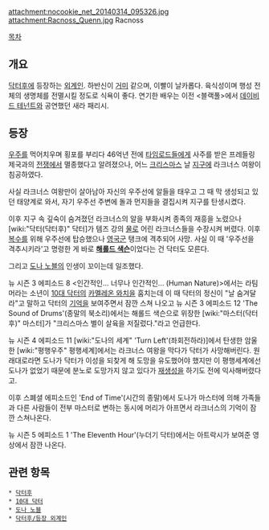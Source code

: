 attachment:nocookie_net_20140314_095326.jpg 
attachment:Racnoss_Quenn.jpg 
Racnoss

[[목차]]
== 개요 ==
[[닥터후]]에 등장하는 [[외계인]]. 하반신이 [[거미]] 같으며, 이빨이 날카롭다. 육식성이며 행성 전체의 생명체를 전멸시킬 정도로 식욕이 좋다. 
연기한 배우는 이전 <블랙풀>에서 [[데이비드 테넌트]]와 공연했던 새라 패리시.

== 등장 ==
[[우주]]를 먹어치우며 횡포를 부리다 46억년 전에 [[타임로드]]들에게 사주를 받은 프레들링 제국과의 [[전쟁]]에서 멸종했다고 알려졌으나, 어느 [[크리스마스]] 날 [[지구]]에 라크너스 여왕이 침공하였다.

사실 라크너스 여왕만이 살아남아 자신의 우주선에 알들을 태우고 그 때 막 생성되고 있던 태양계로 와서, 자기 우주선 주변에 돌과 먼지들을 결집시켜 지구를 탄생시켰다.

이후 지구 속 깊숙이 숨겨졌던 라크너스의 알을 부화시켜 종족의 재흥을 노렸으나 [wiki:"닥터(닥터후)" 닥터]가 템즈 강의 [[물]]로 어린 라크너스들을 수장시켜 버렸다. 이후 [[복수]]를 위해 우주선에 탑승했으나 [[영국]]군 탱크에 격추되어 사망. 사실 이 때 '우주선을 격추시키라'고 명령한 게 바로 '''[[해롤드 색슨]]'''이었다는 건 닥터도 모른다.

그리고 [[도나 노블]]의 인생이 꼬이는데 일조했다.

뉴 시즌 3 에피소드 8 <인간적인... 너무나 인간적인... (Human Nature)>에서는 라팀머라는 소년이 [[10대 닥터]]의 [[카멜레온 와치]]을 훔치는데 이 때 닥터의 정신이 "날 숨겨달라"고 말하고 닥터의 [[기억]]을 보여주면서 잠깐 스쳐 나오고 뉴 시즌 3 에피소드 12 'The Sound of Drums'(종말의 북소리)에서는 해롤드 색슨으로 위장한 [wiki:"마스터(닥터후)" 마스터]가 "크리스마스 별이 살육을 저질렀다."라고 언급한다.

뉴 시즌 4 에피소드 11 [wiki:"도나의 세계" 'Turn Left'(좌회전하라)]에서 탄생한 암울한 [wiki:"평행우주" 평행세계]에서는 라크너스 여왕을 막다가 닥터가 사망해버린다. 원래대로라면 도나가 닥터가 이성을 되찾게 해 도망을 유도했어야 했지만 이 평행세계에선 도나가 없었기 때문에 분노로 도망가지 않고 있다가 [[재생성]]을 하기도 전에 익사해버렸다고.

이후 스폐셜 에피소드인 'End of Time'(시간의 종말)에서 도나가 마스터에 의해 가족들과 다른 사람들이 전부 마스터로 변하는 동시에 머리가 아프면서 라크너스의 기억이 잠깐 스쳐나온다.

뉴 시즌 5 에피소드 1 'The Eleventh Hour'(누더기 닥터)에서는 아트락시가 보여준 영상에서 잠깐 나온다.

== 관련 항목 ==
 * [[닥터후]]
 * [[10대 닥터]]
 * [[도나 노블]]
 * [[닥터후/등장 외계인]]
